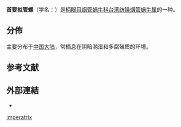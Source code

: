 {{Speciesbox
 | taxon = Hemiphaedusa imperatrix
 | authority = (Schmacker et Boettger, 1894)
}}

'''首要拟管螺'''（学名：''{{lang|la|Hemiphaedusa imperatrix}}''）是[[柄眼目|柄眼目]][[烟管蜗牛科|烟管蜗牛科]][[台湾纺锤烟管蜗牛属|台湾纺锤烟管蜗牛属]]的一种{{r|shell_6062}}。

==分佈==
主要分布于[[中国大陆|中国大陆]]，常栖息在阴暗潮湿和多腐殖质的环境{{r|shell_6062}}。

==参考文献==
{{reflist|refs=
<ref name="shell_6062">{{cite web
 |url=http://shell.sinica.edu.tw/chinese/shellbase_detail.php?science_no=6062
 |title=国际贝库：首要拟管螺
 |publisher=台湾贝类资料库
 |access-date=2018-05-27
 |language=zh-hant
 |archive-date=2016-03-04
 |archive-url=https://web.archive.org/web/20160304120007/http://shell.sinica.edu.tw/chinese/shellbase_detail.php?science_no=6062
 |dead-url=no
 }}</ref>
}}

==外部連結==
{{commonscat|Hemiphaedusa imperatrix}}
*{{wikispecies-inline|Hemiphaedusa imperatrix}}
{{Taxonbar}}
[[Category:台湾纺锤烟管蜗牛属|imperatrix]]
{{Mollusc-stub}}